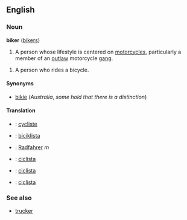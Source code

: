 ==English==
===Noun===
'''biker''' ([[bikers]])

#A person whose lifestyle is centered on [[motorcycle]]s, particularly a member of an [[outlaw]] motorcycle [[gang]].

#A person who rides a bicycle.

====Synonyms====
*[[bikie]] (''Australia'', ''some hold that there is a distinction'')

====Translation====
*{{fr}}: [[cycliste]]
*{{hu}}: [[biciklista]]
*{{de}}: [[Radfahrer]] ''m''
*{{it}}: [[ciclista]]
*{{pt}}: [[ciclista]]
*{{es}}: [[ciclista]]

===See also===
*[[trucker]]